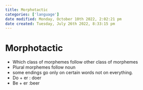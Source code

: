 ```yaml
---
title: Morphotactic
categories: ['language']
date modified: Monday, October 10th 2022, 2:02:21 pm
date created: Tuesday, July 26th 2022, 8:33:15 pm
---
```


# Morphotactic
- Which class of morphemes follow other class of morphemes
- Plural morphemes follow noun
- some endings go only on certain words not on everything.
- Do + er : doer
- Be + er :beer



